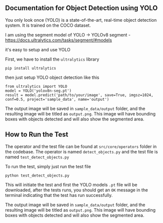 ## Documentation for Object Detection using YOLO

You only look once (YOLO) is a state-of-the-art, real-time object detection system. It is trained on the COCO dataset.

I am using the segment model of YOLO -> YOLOv8 segment - https://docs.ultralytics.com/tasks/segment/#models

it's easy to setup and use YOLO

First, we have to install the `ultralytics` library 
```
pip install ultralytics
```

then just setup YOLO object detection like this
```
from ultralytics import YOLO
model = YOLO('yolov8n-seg.pt')
result = model.predict('path/to/your/image', save=True, imgsz=1024, conf=0.5, project='sample_data', name='output')
```

The output image will be saved in `sample_data/output` folder, and the resulting image will be titled as `output.png`. This image will have bounding boxes with objects detected and will also show the segmented area. 

## How to Run the Test

The operator and the test file can be found at `src/core/operators` folder in the codebase. The operator is named `detect_objects.py` and the test file is named `test_detect_objects.py`

To run the test, simply just run the test file
```
python test_detect_objects.py
```

This will initiate the test and first the YOLO models `.pt` file will be downloaded, after the tests runs, you should get an `OK` message in the terminal indicating that the test has run successfully.

The output image will be saved in `sample_data/output` folder, and the resulting image will be titled as `output.png`. This image will have bounding boxes with objects detected and will also show the segmented area.

